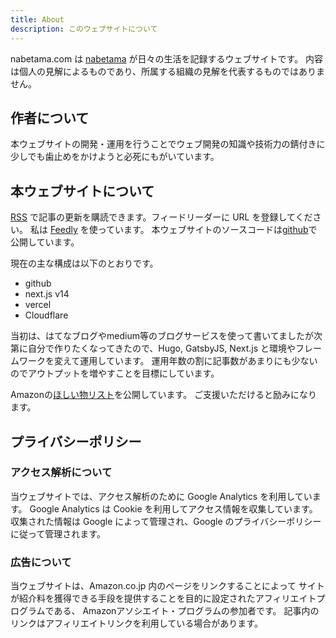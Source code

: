```yaml
---
title: About
description: このウェブサイトについて
---
```


nabetama.com は [nabetama](https://twitter.com/nabetama) が日々の生活を記録するウェブサイトです。
内容は個人の見解によるものであり、所属する組織の見解を代表するものではありません。

## 作者について

本ウェブサイトの開発・運用を行うことでウェブ開発の知識や技術力の錆付きに少しでも歯止めをかけようと必死にもがいています。

## 本ウェブサイトについて

[RSS](/feed.xml) で記事の更新を購読できます。フィードリーダーに URL を登録してください。
私は [Feedly](https://feedly.com/) を使っています。
本ウェブサイトのソースコードは[github](https://github.com/nabetama/nabetama.com)で公開しています。

現在の主な構成は以下のとおりです。

- github
- next.js v14
- vercel
- Cloudflare

当初は、はてなブログやmedium等のブログサービスを使って書いてましたが次第に自分で作りたくなってきたので、Hugo, GatsbyJS, Next.js と環境やフレームワークを変えて運用しています。
運用年数の割に記事数があまりにも少ないのでアウトプットを増やすことを目標にしています。

Amazonの[ほしい物リスト](https://www.amazon.jp/hz/wishlist/ls/B5J6H0JL75NT?ref_=wl_share)を公開しています。
ご支援いただけると励みになります。

## プライバシーポリシー

### アクセス解析について

当ウェブサイトでは、アクセス解析のために Google Analytics を利用しています。
Google Analytics は Cookie を利用してアクセス情報を収集しています。
収集された情報は Google によって管理され、Google のプライバシーポリシーに従って管理されます。

### 広告について

当ウェブサイトは、Amazon.co.jp 内のページをリンクすることによって
サイトが紹介料を獲得できる手段を提供することを目的に設定されたアフィリエイトプログラムである、
Amazonアソシエイト・プログラムの参加者です。
記事内のリンクはアフィリエイトリンクを利用している場合があります。